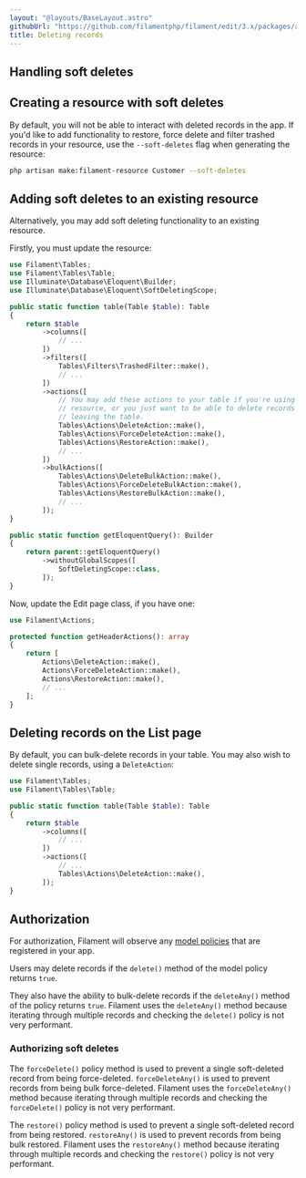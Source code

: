 ```yaml
---
layout: "@layouts/BaseLayout.astro"
githubUrl: "https://github.com/filamentphp/filament/edit/3.x/packages/app/docs/03-resources/06-deleting-records.md"
title: Deleting records
---
```


## Handling soft deletes

## Creating a resource with soft deletes

By default, you will not be able to interact with deleted records in the app. If you'd like to add functionality to restore, force delete and filter trashed records in your resource, use the `--soft-deletes` flag when generating the resource:

```bash
php artisan make:filament-resource Customer --soft-deletes
```

## Adding soft deletes to an existing resource

Alternatively, you may add soft deleting functionality to an existing resource.

Firstly, you must update the resource:

```php
use Filament\Tables;
use Filament\Tables\Table;
use Illuminate\Database\Eloquent\Builder;
use Illuminate\Database\Eloquent\SoftDeletingScope;

public static function table(Table $table): Table
{
    return $table
        ->columns([
            // ...
        ])
        ->filters([
            Tables\Filters\TrashedFilter::make(),
            // ...
        ])
        ->actions([
            // You may add these actions to your table if you're using a simple
            // resource, or you just want to be able to delete records without
            // leaving the table.
            Tables\Actions\DeleteAction::make(),
            Tables\Actions\ForceDeleteAction::make(),
            Tables\Actions\RestoreAction::make(),
            // ...
        ])
        ->bulkActions([
            Tables\Actions\DeleteBulkAction::make(),
            Tables\Actions\ForceDeleteBulkAction::make(),
            Tables\Actions\RestoreBulkAction::make(),
            // ...
        ]);
}

public static function getEloquentQuery(): Builder
{
    return parent::getEloquentQuery()
        ->withoutGlobalScopes([
            SoftDeletingScope::class,
        ]);
}
```

Now, update the Edit page class, if you have one:

```php
use Filament\Actions;

protected function getHeaderActions(): array
{
    return [
        Actions\DeleteAction::make(),
        Actions\ForceDeleteAction::make(),
        Actions\RestoreAction::make(),
        // ...
    ];
}
```

## Deleting records on the List page

By default, you can bulk-delete records in your table. You may also wish to delete single records, using a `DeleteAction`:

```php
use Filament\Tables;
use Filament\Tables\Table;

public static function table(Table $table): Table
{
    return $table
        ->columns([
            // ...
        ])
        ->actions([
            // ...
            Tables\Actions\DeleteAction::make(),
        ]);
}
```

## Authorization

For authorization, Filament will observe any [model policies](https://laravel.com/docs/authorization#creating-policies) that are registered in your app.

Users may delete records if the `delete()` method of the model policy returns `true`.

They also have the ability to bulk-delete records if the `deleteAny()` method of the policy returns `true`. Filament uses the `deleteAny()` method because iterating through multiple records and checking the `delete()` policy is not very performant.

### Authorizing soft deletes

The `forceDelete()` policy method is used to prevent a single soft-deleted record from being force-deleted. `forceDeleteAny()` is used to prevent records from being bulk force-deleted. Filament uses the `forceDeleteAny()` method because iterating through multiple records and checking the `forceDelete()` policy is not very performant.

The `restore()` policy method is used to prevent a single soft-deleted record from being restored. `restoreAny()` is used to prevent records from being bulk restored. Filament uses the `restoreAny()` method because iterating through multiple records and checking the `restore()` policy is not very performant.
